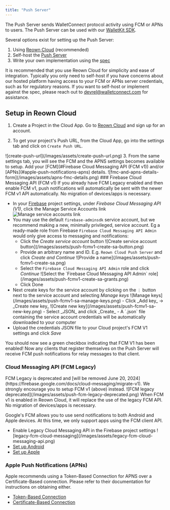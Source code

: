 ```yaml
---
title: "Push Server"
---
```


The Push Server sends WalletConnect protocol activity using FCM or APNs to users. The Push Server can be used with our [WalletKit SDK](../walletkit/overview).

Several options exist for setting up the Push Server:

1. Using [Reown Cloud](#setup-in-walletconnect-cloud) (recommended)
2. Self-host the [Push Server](https://github.com/WalletConnect/push-server)
3. Write your own implementation using the [spec](https://specs.walletconnect.com/2.0/specs/servers/push/spec)

It is recommended that you use Reown Cloud for simplicity and ease of integration. Typically you only need to self-host if you have concerns about our hosted platform having access to your FCM or APNs server credentials, such as for regulatory reasons. If you want to self-host or implement against the spec, please reach out to devrel@walletconnect.com for assistance.

## Setup in Reown Cloud

1. Create a Project in the Cloud App. Go to [Reown Cloud](https://cloud.reown.com/) and sign up for an account.

2. To get your project's Push URL, from the Cloud App, go into the settings tab and click on `Create Push URL`.
<Frame>
![create-push-url](/images/assets/create-push-url.png)
</Frame>
3. From the same settings tab, you will see the FCM and the APNS settings becomes available to setup. Add your [FCM](#Firebase Cloud Messaging API (FCM v1)) and/or [APNs](#apple-push-notifications-apns) details.
<Frame>
![fmc-and-apns-details-form](/images/assets/apns-fmc-details.png)
</Frame>
### Firebase Cloud Messaging API (FCM v1)

<Note>
If you already have FCM Legacy enabled and then enable FCM v1, push notifications will automatically be sent with the newer FCM v1 API automatically. No migration of devices/apps is necessary.
</Note>

- In your [Firebase](https://console.firebase.google.com) project settings, under _Firebase Cloud Messaging API (V1)_, click the Manage Service Accounts link
  ![Manage service accounts link](/images/assets/push-fcmv1-manage-service-accounts.png)
- You may use the default `firebase-adminsdk` service account, but we recommend making a new, minimally privileged, service account. Eg a ready-made role from Firebase `Firebase Cloud Messaging API Admin` would only give access to messaging and notifications:
  - Click the _Create service account_ button
    <Frame>
    ![Create service account button](/images/assets/push-fcmv1-create-sa-button.png)
    </Frame>
  - Provide an arbitrary name and ID. E.g. `Reown Cloud Push Server` and click _Create and Continue_
    <Frame>
    ![Provide a name](/images/assets/push-fcmv1-create-sa.png)
    </Frame>
  - Select the `Firebase Cloud Messaging API Admin` role and click _Continue_
    <Frame>
    ![Select the `Firebase Cloud Messaging API Admin` role](/images/assets/push-fcmv1-create-sa-grants.png)
    </Frame>
  - Click Done
- Next create keys for the service account by clicking on the `⋮` button next to the service account and selecting _Manage keys_  
  <Frame>
  ![Manage keys](/images/assets/push-fcmv1-sa-manage-keys.png)
  </Frame>
  - Click _Add key_ -> _Create new key_  
    <Frame>
    ![Create new key](/images/assets/push-fcmv1-sa-new-key.png)
    </Frame>
  - Select _JSON_ and click _Create_
  - A `.json` file containing the service account credentials will be automatically downloaded to your computer
- Upload the credentials JSON file to your Cloud project's FCM V1 settings and click _Save_

You should now see a green checkbox indicating that FCM V1 has been enabled! Now any clients that register themselves on the Push Server will receive FCM push notifications for relay messages to that client.

### Cloud Messaging API (FCM Legacy)

<Warning>
FCM Legacy is deprecated and [will be removed June 20, 2024](https://firebase.google.com/docs/cloud-messaging/migrate-v1). We strongly encourage you to setup FCM v1 (above) instead.
<Frame>
![FCM legacy deprecated](/images/assets/push-fcm-legacy-deprecated.png)
</Frame>
When FCM v1 is enabled in Reown Cloud, it will replace the use of the legacy FCM API. No migration of devices/apps is necessary.
</Warning>

Google's FCM allows you to use send notifications to both Android and Apple devices. At this time, we only support apps using the FCM client API.

- Enable Legacy Cloud Messaging API in the Firebase project settings
  <Frame>
  ![legacy-fcm-cloud-messaging](/images/assets/legacy-fcm-cloud-messaging-api.png)
  </Frame>
- [Set up Android](https://firebase.google.com/docs/cloud-messaging/android/client)
- [Set up Apple](https://firebase.google.com/docs/cloud-messaging/ios/client)

### Apple Push Notifications (APNs)

Apple recommends using a Token-Based Connection for APNS over a Certificate-Based connection. Please refer to their documentation for instructions on obtaining either.

- [Token-Based Connection](https://developer.apple.com/documentation/usernotifications/setting_up_a_remote_notification_server/establishing_a_token-based_connection_to_apns)
- [Certificate-Based Connection](https://developer.apple.com/documentation/usernotifications/setting_up_a_remote_notification_server/establishing_a_certificate-based_connection_to_apns)
